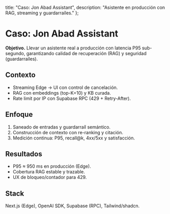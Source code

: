   title: "Caso: Jon Abad Assistant",
  description: "Asistente en producción con RAG, streaming y guardarraíles."
};

# Caso: Jon Abad Assistant

**Objetivo.** Llevar un asistente real a producción con latencia P95 sub-segundo, garantizando calidad de recuperación (RAG) y seguridad (guardarraíles).

## Contexto
- Streaming Edge → UI con control de cancelación.
- RAG con embeddings (top-K=10) y KB curada.
- Rate limit por IP con Supabase RPC (429 + Retry-After).

## Enfoque
1. Saneado de entradas y guardarraíl semántico.
2. Construcción de contexto con re-ranking y citación.
3. Medición continua: P95, recall@k, 4xx/5xx y satisfacción.

## Resultados
- P95 ≈ 950 ms en producción (Edge).
- Cobertura RAG estable y trazable.
- UX de bloqueo/contador para 429.

## Stack
Next.js (Edge), OpenAI SDK, Supabase (RPC), Tailwind/shadcn.
